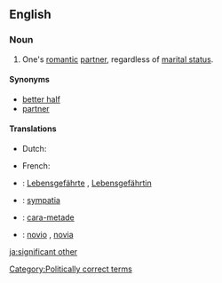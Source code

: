 ==English==

===Noun===
{{en-noun|sg=[[significant]] [[other]]}}

# {{informal}} One's [[romantic]] [[partner]], regardless of [[marital status]].

====Synonyms====
* [[better half]]
* [[partner]]

====Translations====
{{trans-top|Romantic partner, regardless of marital status}}
* Dutch: {{t-|nl|wederhelft|m|f}}
{{trans-mid}}
* French: {{t+|fr|moitié|f}} {{qualifier|literary}}
{{trans-bottom}}

{{checktrans-top}}
*{{ttbc|German}}: [[Lebensgefährte]] {{m}}, [[Lebensgefährtin]] {{f}}
*{{ttbc|Polish}}: [[sympatia]] {{f}}
{{checktrans-mid}}
*{{ttbc|Portuguese}}: [[cara-metade]] {{f}}
*{{ttbc|Spanish}}: [[novio]] {{m}}, [[novia]] {{f}}
{{checktrans-bottom}}

[[Category:Politically correct terms]]

[[ja:significant other]]
